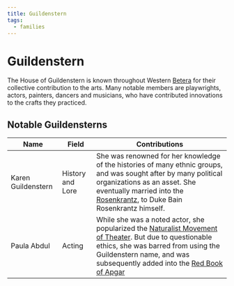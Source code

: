 ```yaml
---
title: Guildenstern
tags:
  - families
---
```


# Guildenstern

The House of Guildenstern is known throughout Western
[Betera](../locations/betera/index.mdx) for their collective contribution to the
arts. Many notable members are playwrights, actors, painters, dancers and
musicians, who have contributed innovations to the crafts they practiced.

## Notable Guildensterns

| Name               | Field            | Contributions                                                                                                                                                                                                                                                                               |
| ------------------ | ---------------- | ------------------------------------------------------------------------------------------------------------------------------------------------------------------------------------------------------------------------------------------------------------------------------------------- |
| Karen Guildenstern | History and Lore | She was renowned for her knowledge of the histories of many ethnic groups, and was sought after by many political organizations as an asset. She eventually married into the [Rosenkrantz](./rosenkrantz.mdx), to Duke Bain Rosenkrantz himself.                                            |
| Paula Abdul        | Acting           | While she was a noted actor, she popularized the [Naturalist Movement of Theater](../misc/naturalist-movement.mdx). But due to questionable ethics, she was barred from using the Guildenstern name, and was subsequently added into the [Red Book of Apgar](../misc/red-book-of-apgar.mdx) |
